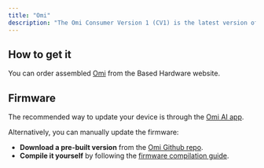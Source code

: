 ```yaml
---
title: "Omi"
description: "The Omi Consumer Version 1 (CV1) is the latest version of the Omi hardware, built for everyday use. It is powered by a dual-core nRF5340 Bluetooth LE SoC, includes an nRF7002 chip for Wi-Fi 6 connectivity, and captures high-quality audio with dual T5838 top-port PDM microphones."
---
```


## How to get it

You can order assembled [Omi](https://omi.me) from the Based Hardware website.

## Firmware

The recommended way to update your device is through the [Omi AI app](/doc/get_started/introduction#📲-get-the-app).

Alternatively, you can manually update the firmware:
- **Download a pre-built version** from the [Omi Github repo](https://github.com/BasedHardware/omi/releases?q=release_firmware+OMI+CV1).
- **Compile it yourself** by following the [firmware compilation guide](../developer/firmware/Compile_firmware).
